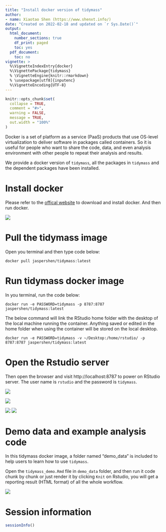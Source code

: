 ```yaml
---
title: "Install docker version of tidymass"
author:
- name: Xiaotao Shen (https://www.shenxt.info/)
date: "Created on 2022-02-18 and updated on `r Sys.Date()`"
output:
  html_document:
    number_sections: true
    df_print: paged
    toc: yes
  pdf_document:
    toc: no
vignette: >
  %\VignetteIndexEntry{docker}
  %\VignettePackage{tidymass}
  % \VignetteEngine{knitr::rmarkdown}
  % \usepackage[utf8]{inputenc}
  %\VignetteEncoding{UTF-8}
---
```


```r
knitr::opts_chunk$set(
  collapse = TRUE,
  comment = "#>",
  warning = FALSE,
  message = TRUE,
  out.width = "100%"
)
```

Docker is a set of platform as a service (PaaS) products that use OS-level virtualization to deliver software in packages called containers. So it is useful for people who want to share the code, data, and even analysis environment with other people to repeat their analysis and results.

We provide a docker version of `tidymass`, all the packages in `tidymass` and the dependent packages have been installed.


# **Install docker**

Please refer to the [offical website](https://www.docker.com/get-started) to download and install docker. And then run docker.

![](figures/Screen-Shot 4.png)

# **Pull the tidymass image**

Open you terminal and then type code below:

```
docker pull jaspershen/tidymass:latest
```

# **Run tidymass docker image**

In you terminal, run the code below:

```
docker run -e PASSWORD=tidymass -p 8787:8787 jaspershen/tidymass:latest
```

The below command will link the RStudio home folder with the desktop of the local machine running the container. Anything saved or edited in the home folder when using the container will be stored on the local desktop.

```
docker run -e PASSWORD=tidymass -v ~/Desktop:/home/rstudio/ -p 8787:8787 jaspershen/tidymass:latest
```

# **Open the Rstudio server**

Then open the browser and visit http://localhost:8787 to power on RStudio server. The user name is `rstudio` and the password is `tidymass`.

![](figures/Screen-Shot 5.png)

![](figures/Screen-Shot 6.png)

![](figures/Screen-Shot 7.png)
![](figures/Untitled.gif)

# **Demo data and example analysis code**

In this tidymass docker image, a folder named "demo_data" is included to help users to learn how to use `tidymass`.



Open the `tidymass_demo.Rmd` file in `demo_data` folder, and then run it code chunk by chunk or just render it by clicking `Knit` on Rstudio, you will get a reporting result (HTML format) of all the whole workflow.

![](figures/Untitled 2.gif)

# **Session information**


```r
sessionInfo()
```


